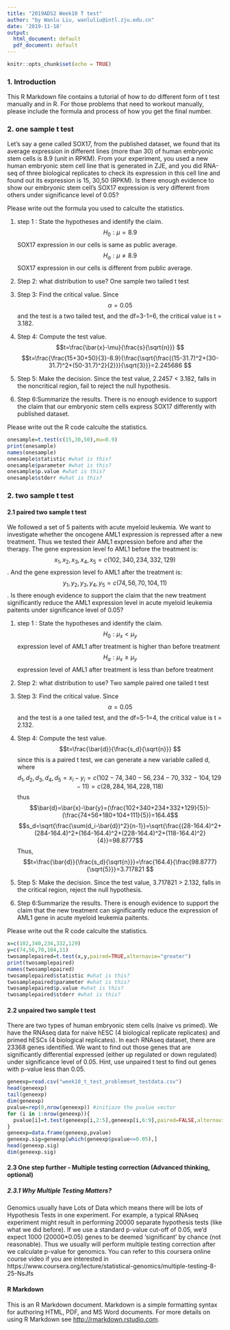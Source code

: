 ```yaml
---
title: "2019ADS2 Week10 T test"
author: "by Wanlu Liu, wanluliu@intl.zju.edu.cn"
date: '2019-11-18'
output:
  html_document: default
  pdf_document: default
---
```


```r
knitr::opts_chunk$set(echo = TRUE)
```

### 1. Introduction
This R Markdown file contains a tutorial of how to do different form of t test manually and in R. For those problems that need to workout manually, please include the formula and process of how you get the final number.

### 2. one sample t test
Let's say a gene called SOX17, from the published dataset, we found that its average expression in different lines (more than 30) of human embryonic stem cells is 8.9 (unit in RPKM). From your experiment, you used a new human embryonic stem cell line that is generated in ZJE, and you did RNA-seq of three biological replicates to check its expression in this cell line and found out its expression is 15, 30,50 (RPKM). Is there enough evidence to show our embryonic stem cell's SOX17 expression is very different from others under significance level of 0.05?

Please write out the formula you used to calculte the statistics.

1. step 1 : State the hypotheses and identify the claim.
$$H_0:\mu=8.9$$ SOX17 expression in our cells is same as public average.
$$H_a:\mu\neq8.9$$ SOX17 expression in our cells is different from public average.
2. Step 2: what distribution to use? One sample two tailed t test 
3. Step 3: Find the critical value. 
	Since $$\alpha=0.05$$ and the test is a two tailed test, and the df=3-1=6, the critical value is t = 3.182.
4. Step 4: Compute the test value.
$$t=\frac{\bar{x}-\mu}{\frac{s}{\sqrt{n}}} $$
$$t=\frac{\frac{15+30+50}{3}-8.9}{\frac{\sqrt{\frac{(15-31.7)^2+(30-31.7)^2+(50-31.7)^2}{2}}}{\sqrt{3}}}=2.245686 $$
5. Step 5: Make the decision. Since the test value, 2.2457 < 3.182, falls in the noncritical region, fail to reject the null hypothesis.

6. Step 6:Summarize the results. There is no enough evidence to support the claim that our embryonic stem cells express SOX17 differently with published dataset.


Please write out the R code calculte the statistics.

```r
onesample=t.test(c(15,30,50),mu=8.9)
print(onesample)
names(onesample)
onesample$statistic #what is this?
onesample$parameter #what is this?
onesample$p.value #what is this?
onesample$stderr #what is this?
```

### 2. two sample t test
#### 2.1 paired two sample t test
We followed a set of 5 paitents with acute myeloid leukemia. We want to investigate whether the oncogene AML1 expression is repressed after a new treatment. Thus we tested their AML1 expression before and after the therapy. The gene expression level fo AML1 before the treatment is: $$x_1,x_2,x_3,x_4,x_5=c(102,340,234,332,129)$$. And the gene expression level fo AML1 after the treatment is: $$y_1,y_2,y_3,y_4,y_5=c(74,56,70,104,11)$$. Is there enough evidence to support the claim that the new treatment significantly reduce the AML1 expression level in acute myeloid leukemia paitents under significance level of 0.05?

1. step 1 : State the hypotheses and identify the claim.
$$H_0:\mu_{x} < \mu_{y} $$ expression level of AML1 after treatment is higher than before treatment
$$H_a:\mu_{x} \geq \mu_{y}$$ expression level of AML1 after treatment is less than before treatment
2. Step 2: what distribution to use? Two sample paired one tailed t test 
3. Step 3: Find the critical value. 
	Since $$\alpha=0.05$$ and the test is a one tailed test, and the df=5-1=4, the critical value is t = 2.132.
4. Step 4: Compute the test value.
$$t=\frac{\bar{d}}{\frac{s_d}{\sqrt{n}}} $$
since this is a paired t test, we can generate a new variable called d, where $$d_1,d_2,d_3,d_4,d_5=x_i-y_i=c(102-74,340-56,234-70,332-104,129-11)=c(28,284,164,228,118)$$
thus $$\bar{d}=\bar{x}-\bar{y}=(\frac{102+340+234+332+129}{5})-(\frac{74+56+180+104+111}{5})=164.4$$
$$s_d=\sqrt{\frac{\sum(d_i-\bar{d})^2}{n-1}}=\sqrt{\frac{(28-164.4)^2+(284-164.4)^2+(164-164.4)^2+(228-164.4)^2+(118-164.4)^2}{4}}=98.8777$$
Thus, 
$$t=\frac{\bar{d}}{\frac{s_d}{\sqrt{n}}}=\frac{164.4}{\frac{98.8777}{\sqrt{5}}}=3.717821 $$
5. Step 5: Make the decision. Since the test value, 3.717821 > 2.132, falls in the critical region, reject the null hypothesis.

6. Step 6:Summarize the results. There is  enough evidence to support the claim that the new treatment can significantly reduce the expression of AML1 gene in acute myeloid leukemia paitents.

Please write out the R code calculte the statistics.

```r
x=c(102,340,234,332,129)
y=c(74,56,70,104,11)
twosamplepaired=t.test(x,y,paired=TRUE,alternavie="greater")
print(twosamplepaired)
names(twosamplepaired)
twosamplepaired$statistic #what is this?
twosamplepaired$parameter #what is this?
twosamplepaired$p.value #what is this?
twosamplepaired$stderr #what is this?
```


#### 2.2 unpaired two sample t test

There are two types of human embryonic stem cells (naive vs primed). We have the RNAseq data for naive hESC (4 biological replicate replicates) and primed hESCs (4 biological replicates). In each RNAseq dataset, there are 23368 genes identified. We want to find out those genes that are significantly differential expressed (either up regulated or down regulated) under significance level of 0.05. Hint, use unpaired t test to find out genes with p-value less than 0.05.

```r
geneexp=read.csv("week10_t_test_problemset_testdata.csv")
head(geneexp)
tail(geneexp)
dim(geneexp)
pvalue=rep(0,nrow(geneexp)) #initiaze the pvalue vector
for (i in 1:nrow(geneexp)){
  pvalue[i]=t.test(geneexp[i,2:5],geneexp[i,6:9],paired=FALSE,alternavie="two.sided")$p.value
}
geneexp=data.frame(geneexp,pvalue)
geneexp.sig=geneexp[which(geneexp$pvalue<=0.05),]
head(geneexp.sig)
dim(geneexp.sig)
```

#### 2.3 One step further - Multiple testing correction (Advanced thinking, optional)
##### 2.3.1 Why Multiple Testing Matters?
Genomics usually have Lots of Data which means there will be lots of Hypothesis Tests in one experiment. For example, a typical RNAseq experiment might result in performing
20000 separate hypothesis tests (like what we did before). If we use a standard p-value
cut-off of 0.05, we’d expect 1000  (20000*0.05) genes to be deemed 'significant' by chance (not reasonable). Thus we usually will perform multiple testing correction after we calculate p-value for genomics. You can refer to this coursera online course video if you are interested in https://www.coursera.org/lecture/statistical-genomics/multiple-testing-8-25-NsJfs


#### R Markdown
This is an R Markdown document. Markdown is a simple formatting syntax for authoring HTML, PDF, and MS Word documents. For more details on using R Markdown see <http://rmarkdown.rstudio.com>.